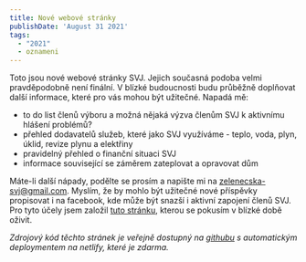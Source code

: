 ```yaml
---
title: Nové webové stránky
publishDate: 'August 31 2021'
tags:
  - "2021"
  - oznameni
---
```


Toto jsou nové webové stránky SVJ. Jejich současná podoba velmi pravděpodobně není finální. V blízké budoucnosti budu průběžně doplňovat další informace, které pro vás mohou být užitečné. Napadá mě:

- to do list členů výboru a možná nějaká výzva členům SVJ k aktivnímu hlášení problémů?
- přehled dodavatelů služeb, které jako SVJ využíváme - teplo, voda, plyn, úklid, revize plynu a elektřiny
- pravidelný přehled o finanční situaci SVJ
- informace související se záměrem zateplovat a opravovat dům

Máte-li další nápady, podělte se prosím a napište mi na [zelenecska-svj@gmail.com](mailto:zelenecska.svj@gmail.com). Myslím, že by mohlo být užitečné nové příspěvky propisovat i na facebook, kde může být snazší i aktivní zapojení členů SVJ. Pro tyto účely jsem založil [tuto stránku](https://www.facebook.com/zelenecska/), kterou se pokusím v blízké době oživit.

_Zdrojový kód těchto stránek je veřejně dostupný na [githubu](https://github.com/caryfuk/svj-zelenecska) s automatickým deploymentem na netlify, které je zdarma._
